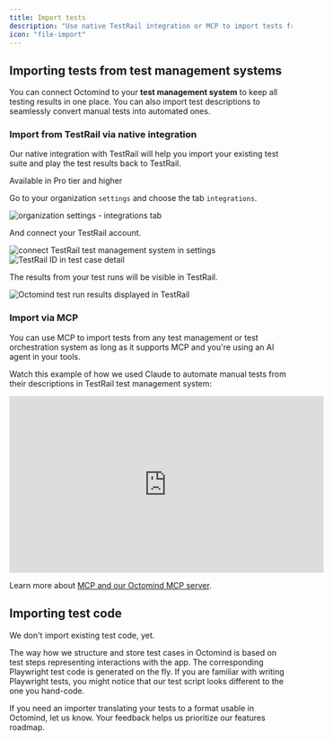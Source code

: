```yaml
---
title: Import tests
description: "Use native TestRail integration or MCP to import tests from test management systems"
icon: "file-import"
---
```


## Importing tests from test management systems

You can connect Octomind to your **test management system** to keep all testing results in one place. You can also import test descriptions to seamlessly convert manual tests into automated ones.

### Import from TestRail via native integration

Our native integration with TestRail will help you import your existing test suite and play the test results back to TestRail.

<Info>Available in Pro tier and higher</Info>

Go to your organization `settings` and choose the tab `integrations`.

<Frame caption="organization settings - integrations tab, screenshot 05/2025">
  <img
    src="/images/integrations/integrations-settings.png"
    alt="organization settings - integrations tab"
  />
</Frame>

And connect your TestRail account.

<Frame caption="connect TestRail test management system in settings, screenshot 03/2025">
  <img
    src="/images/integrations/connect-testrail.png"
    alt="connect TestRail test management system in settings"
  />
</Frame>

<div class="mt-8" />

<Frame caption="TestRail ID in test case detail, screenshot 03/2025">
  <img
    src="/images/integrations/testrail-id.png"
    alt="TestRail ID in test case detail"
  />
</Frame>

The results from your test runs will be visible in TestRail.

<Frame caption="Octomind test run results displayed in TestRail, screenshot 03/2025">
  <img
    src="/images/integrations/test-results-testrail.png"
    alt="Octomind test run results displayed in TestRail"
  />
</Frame>

### Import via MCP

You can use MCP to import tests from any test management or test orchestration system as long as it supports MCP and you're using an AI agent in your tools.

Watch this example of how we used Claude to automate manual tests from their descriptions in TestRail test management system:

<iframe
  width="560"
  height="315"
  src="https://www.youtube.com/embed/I7lc9I0S62Y?si=K0weVFWlBhPB7Uf3"
  title="YouTube video player"
  frameborder="0"
  allow="accelerometer; autoplay; clipboard-write; encrypted-media; gyroscope; picture-in-picture; web-share"
  referrerpolicy="strict-origin-when-cross-origin"
  allowfullscreen
></iframe>

Learn more about [MCP and our Octomind MCP server](/mcp/).

## Importing test code

We don't import existing test code, yet.

The way how we structure and store test cases in Octomind is based on test steps representing interactions with the app. The corresponding Playwright test code is generated on the fly. If you are familiar with writing Playwright tests, you might notice that our test script looks different to the one you hand-code.

If you need an importer translating your tests to a format usable in Octomind, let us know. Your feedback helps us prioritize our features roadmap.
